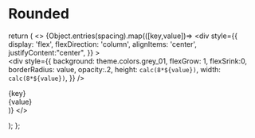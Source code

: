 
<Meta title="Radius" />

# Rounded

  return (
    <>
    {Object.entries(spacing).map(([key,value])=>
      <div
        style={{
          display: 'flex',
          flexDirection: 'column',
          alignItems: 'center',
          justifyContent:"center",
        }}
      >    
        <div
          style={{
            background: theme.colors.grey_01,
            flexGrow: 1,
            flexSrink:0,
            borderRadius: value,
            opacity:.2,
            height: `calc(8*${value})`,
            width: `calc(8*${value})`,
          }}
        />
        <div>{key}</div>
        <div>{value}</div>
      </div>
    )}
    </>

);
};

<div
  style={{
    display: 'flex',
    flexDirection: 'row',
    alignItems: 'end',
    gap: 10,
  }}
>
  <Spacing spacing={theme.radius} />
</div>

